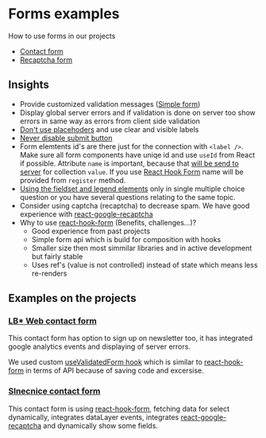 # Forms examples

How to use forms in our projects

- [Contact form](/contact)
- [Recaptcha form](/recaptcha)

## Insights

- Provide customized validation messages ([Simple form](/simple))
- Display global server errors and if validation is done on server too show errors in same way as errors from client side validation
- [Don't use placehoders](https://www.nngroup.com/articles/form-design-placeholders/) and use clear and visible labels
- [Never disable submit button](https://axesslab.com/disabled-buttons-suck/)
- Form elemtents id's are there just for the connection with `<label />`. Make sure all form components have uniqe id and use `useId` from React if possible. Attribute `name` is important, because that [will be send to server](ec.whatwg.org/multipage/forms.html#configuring-a-form-to-communicate-with-a-server) for collection `value`. If you use [React Hook Form](https://react-hook-form.com/api/useform/register) name will be provided from `register` method.
- [Using the fieldset and legend elements](https://accessibility.blog.gov.uk/2016/07/22/using-the-fieldset-and-legend-elements/) only in single multiple choice question or you have several questions relating to the same topic.
- Consider using captcha (recaptcha) to decrease spam. We have good experience with [react-google-recaptcha](react-google-recaptcha)
- Why to use [react-hook-form](https://react-hook-form.com/) (Benefits, challenges...)?
  - Good experience from past projects
  - Simple form api which is build for composition with hooks
  - Smaller size then most simmilar libraries and in active development but fairly stable
  - Uses ref's (value is not controlled) instead of state which means less re-renders

## Examples on the projects

### [LB* Web contact form](https://github.com/lightingbeetle/lb-web/blob/master/src/modules/Contact/components/ContactForm.tsx)

This contact form has option to sign up on newsletter too, it has integrated google analytics events and displaying of server errors.

We used custom [useValidatedForm hook](https://github.com/lightingbeetle/lb-web/blob/master/src/hooks/validation/useValidatedForm.ts) which is similar to   [react-hook-form](https://react-hook-form.com/) in terms of API because of saving code and excersise.

### [Slnecnice contact form](https://github.com/lightingbeetle/slnecnice/blob/main/components/ContactModal/ContactModal.tsx)

This contact form is using [react-hook-form](https://react-hook-form.com/),  fetching data for select dynamically, integrates dataLayer events, integrates [react-google-recaptcha](react-google-recaptcha) and dynamically show some fields.
